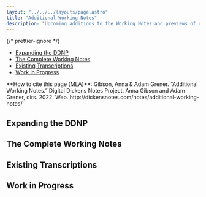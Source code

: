 ```yaml
---
layout: "../../../layouts/page.astro"
title: "Additional Working Notes"
description: "Upcoming additions to the Working Notes and previews of new transcriptions"
---
```



{/* prettier-ignore */}
<TOC>
  - [Expanding the DDNP](#expanding-the-ddnp)
  - [The Complete Working Notes](#the-complete-working-notes)
  - [Existing Transcriptions](#existing-transcriptions)
  - [Work in Progress](#work-in-progress)
</TOC>

<HowToCite>
  **How to cite this page (MLA)**: Gibson, Anna & Adam Grener. “Additional Working Notes.” Digital Dickens Notes Project. Anna Gibson and Adam Grener, dirs. 2022. Web. http://dickensnotes.com/notes/additional-working-notes/
</HowToCite>

## Expanding the DDNP

## The Complete Working Notes

## Existing Transcriptions

## Work in Progress